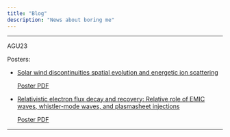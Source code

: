 ```yaml
---
title: "Blog"
description: "News about boring me"
---
```


--- 

AGU23

Posters:

- [Solar wind discontinuities spatial evolution and energetic ion scattering](https://beforerr.github.io/ids_finder/manuscripts/AGU23_poster.html)
  
  [Poster PDF](https://github.com/Beforerr/ids_finder/blob/main/notebooks/manuscripts/AGU23_poster.pdf)

- [Relativistic electron flux decay and recovery: Relative role of EMIC waves, whistler-mode waves, and plasmasheet injections](https://beforerr.github.io/EMIC_multi-satellites_study/manuscripts/AGU23_poster-preview.html)

  [Poster PDF](https://github.com/Beforerr/EMIC_multi-satellites_study/blob/main/manuscripts/AGU23_poster.pdf)

---